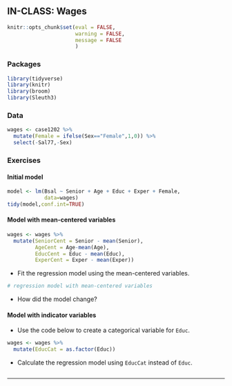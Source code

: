 ## IN-CLASS: Wages

```r
knitr::opts_chunk$set(eval = FALSE, 
                      warning = FALSE,
                      message = FALSE
                      )
```

### Packages {-}
```r
library(tidyverse)
library(knitr)
library(broom)
library(Sleuth3)
```

### Data {-}

```r
wages <- case1202 %>% 
  mutate(Female = ifelse(Sex=="Female",1,0)) %>%
  select(-Sal77,-Sex)
```

### Exercises {-}

#### Initial model {-}

```r
model <- lm(Bsal ~ Senior + Age + Educ + Exper + Female, 
            data=wages)
tidy(model,conf.int=TRUE)
```

#### Model with mean-centered variables {-}

```r
wages <- wages %>%
  mutate(SeniorCent = Senior - mean(Senior), 
         AgeCent = Age-mean(Age), 
         EducCent = Educ - mean(Educ), 
         ExperCent = Exper - mean(Exper))
```

- Fit the regression model using the mean-centered variables. 

```r
# regression model with mean-centered variables
```

- How did the model change?

#### Model with indicator variables {-}

- Use the code below to create a categorical variable for `Educ`.

```r
wages <- wages %>%
  mutate(EducCat = as.factor(Educ))
```

- Calculate the regression model using `EducCat` instead of `Educ`.

```r

```

***
